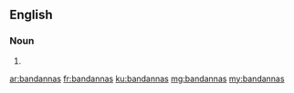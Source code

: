 ==English==

===Noun===
{{head|en}}

# {{plural of|bandanna}}

[[ar:bandannas]]
[[fr:bandannas]]
[[ku:bandannas]]
[[mg:bandannas]]
[[my:bandannas]]